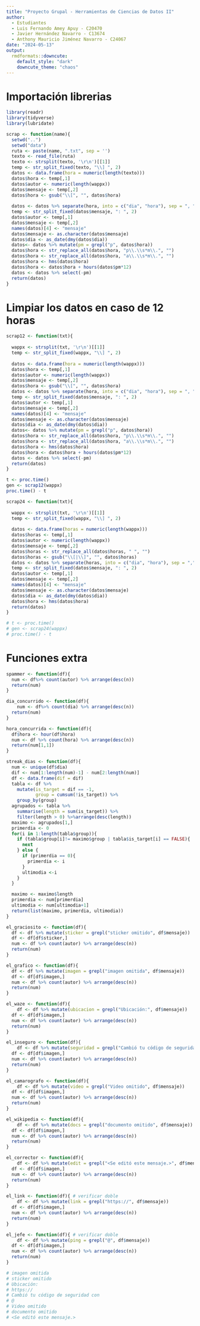 ```yaml
---
title: "Proyecto Grupal - Herramientas de Ciencias de Datos II"
author: 
  - Estudiantes
  - Luis Fernando Amey Apuy - C20470
  - Javier Hernández Navarro - C13674
  - Anthony Mauricio Jiménez Navarro - C24067
date: "2024-05-13"
output: 
  rmdformats::downcute:
    default_style: "dark"
    downcute_theme: "chaos"
---
```


# Importación librerias
```r
library(readr)
library(tidyverse)
library(lubridate)
```

```r
scrap <- function(name){
  setwd("..")
  setwd("data")
  ruta <- paste(name, ".txt", sep = '')
  texto <- read_file(ruta)
  texto <- strsplit(texto, '\r\n')[[1]]
  temp <- str_split_fixed(texto, "\\] ", 2)
  datos <- data.frame(hora = numeric(length(texto)))
  datos$hora <- temp[,1]
  datos$autor <- numeric(length(wappx))
  datos$mensaje <- temp[,2]
  datos$hora <- gsub("\\[", "", datos$hora)
  
  datos <- datos %>% separate(hora, into = c("dia", "hora"), sep = ", ")
  temp <- str_split_fixed(datos$mensaje, ": ", 2)
  datos$autor <- temp[,1]
  datos$mensaje <- temp[,2]
  names(datos)[4] <- "mensaje"
  datos$mensaje <- as.character(datos$mensaje)
  datos$dia <- as_date(dmy(datos$dia))
  datos<- datos %>% mutate(pm = grepl("p", datos$hora))
  datos$hora <- str_replace_all(datos$hora, "p\\.\\s*m\\.", "")
  datos$hora <- str_replace_all(datos$hora, "a\\.\\s*m\\.", "")  
  datos$hora <- hms(datos$hora)
  datos$hora <- datos$hora + hours(datos$pm*12)
  datos <- datos %>% select(-pm)
  return(datos)
}
```



# Limpiar los datos en caso de 12 horas
```r
scrap12 <- function(txt){  
  
  wappx <- strsplit(txt, '\r\n')[[1]]
  temp <- str_split_fixed(wappx, "\\] ", 2)
  
  datos <- data.frame(hora = numeric(length(wappx)))
  datos$hora <- temp[,1]
  datos$autor <- numeric(length(wappx))
  datos$mensaje <- temp[,2]
  datos$hora <- gsub("\\[", "", datos$hora)
  datos <- datos %>% separate(hora, into = c("dia", "hora"), sep = ", ")
  temp <- str_split_fixed(datos$mensaje, ": ", 2)
  datos$autor <- temp[,1]
  datos$mensaje <- temp[,2]
  names(datos)[4] <- "mensaje"
  datos$mensaje <- as.character(datos$mensaje)
  datos$dia <- as_date(dmy(datos$dia))
  datos<- datos %>% mutate(pm = grepl("p", datos$hora))
  datos$hora <- str_replace_all(datos$hora, "p\\.\\s*m\\.", "")
  datos$hora <- str_replace_all(datos$hora, "a\\.\\s*m\\.", "")  
  datos$hora <- hms(datos$hora)
  datos$hora <- datos$hora + hours(datos$pm*12)
  datos <- datos %>% select(-pm)
  return(datos)
}
```

```r
t <- proc.time()
gen <- scrap12(wappx)
proc.time() - t
```

```r
scrap24 <- function(txt){  
  
  wappx <- strsplit(txt, '\r\n')[[1]]
  temp <- str_split_fixed(wappx, "\\] ", 2)
  
  datos <- data.frame(horas = numeric(length(wappx)))
  datos$horas <- temp[,1]
  datos$autor <- numeric(length(wappx))
  datos$mensaje <- temp[,2]
  datos$horas <- str_replace_all(datos$horas, " ", "")
  datos$horas <- gsub("\\[|\\]", "", datos$horas)
  datos <- datos %>% separate(horas, into = c("dia", "hora"), sep = ",")
  temp <- str_split_fixed(datos$mensaje, ": ", 2)
  datos$autor <- temp[,1]
  datos$mensaje <- temp[,2]
  names(datos)[4] <- "mensaje"
  datos$mensaje <- as.character(datos$mensaje)
  datos$dia <- as_date(dmy(datos$dia))
  datos$hora <- hms(datos$hora)
  return(datos)
}
```

```r
# t <- proc.time()
# gen <- scrap24(wappx)
# proc.time() - t
```

# Funciones extra
```r
spammer <- function(df){
  num <- df%>% count(autor) %>% arrange(desc(n))
  return(num)
}

dia_concurrido <- function(df){
    num <- df%>% count(dia) %>% arrange(desc(n))
  return(num)
}

hora_concurrida <- function(df){
  df$hora <- hour(df$hora)
  num <- df %>% count(hora) %>% arrange(desc(n))
  return(num[1,1])
}

streak_dias <- function(df){
  num <- unique(df$dia)
  dif <- num[1:length(num)-1] - num[2:length(num)]
  df <- data.frame(dif = dif)
  tabla <- df %>%
    mutate(is_target = dif == -1,               
           group = cumsum(!is_target)) %>%         
    group_by(group) 
  agrupados <- tabla %>%
    summarise(length = sum(is_target)) %>%         
    filter(length > 0) %>%arrange(desc(length))
  maximo <- agrupados[1,] 
  primerdia <- 0
  for(i in 1:length(tabla$group)){
    if (tabla$group[i]!= maximo$group | tabla$is_target[i] == FALSE){
      next
    } else {
      if (primerdia == 0){
        primerdia <- i
      }
      ultimodia <-i
    }
  }

  maximo <- maximo$length
  primerdia <- num[primerdia]
  ultimodia <- num[ultimodia+1]
  return(list(maximo, primerdia, ultimodia))
}

el_graciosito <- function(df){
  df <- df %>% mutate(sticker = grepl("sticker omitido", df$mensaje))
  df <- df[df$sticker,]
  num <- df %>% count(autor) %>% arrange(desc(n))
  return(num)
}

el_grafico <- function(df){
  df <- df %>% mutate(imagen = grepl("imagen omitida", df$mensaje))
  df <- df[df$imagen,]
  num <- df %>% count(autor) %>% arrange(desc(n))
  return(num)
}

el_waze <- function(df){
    df <- df %>% mutate(ubicacion = grepl("Ubicación:", df$mensaje))
  df <- df[df$imagen,]
  num <- df %>% count(autor) %>% arrange(desc(n))
  return(num)
}

el_inseguro <- function(df){
    df <- df %>% mutate(seguridad = grepl("Cambió tu código de seguridad con", df$mensaje))
  df <- df[df$imagen,]
  num <- df %>% count(autor) %>% arrange(desc(n))
  return(num)
}

el_camarografo <- function(df){
    df <- df %>% mutate(video = grepl("Video omitido", df$mensaje))
  df <- df[df$imagen,]
  num <- df %>% count(autor) %>% arrange(desc(n))
  return(num)
}

el_wikipedia <- function(df){
    df <- df %>% mutate(docs = grepl("documento omitido", df$mensaje))
  df <- df[df$imagen,]
  num <- df %>% count(autor) %>% arrange(desc(n))
  return(num)
}

el_corrector <- function(df){
    df <- df %>% mutate(edit = grepl("<Se editó este mensaje.>", df$mensaje))
  df <- df[df$imagen,]
  num <- df %>% count(autor) %>% arrange(desc(n))
  return(num)
}

el_link <- function(df){ # verificar doble
    df <- df %>% mutate(link = grepl("https://", df$mensaje))
  df <- df[df$imagen,]
  num <- df %>% count(autor) %>% arrange(desc(n))
  return(num)
}

el_jefe <- function(df){ # verificar doble
    df <- df %>% mutate(ping = grepl("@", df$mensaje))
  df <- df[df$imagen,]
  num <- df %>% count(autor) %>% arrange(desc(n))
  return(num)
}

# imagen omitida
# sticker omitido
# Ubicación:
# https://
# Cambió tu código de seguridad con
# @
# Video omitido
# documento omitido 
# <Se editó este mensaje.>
```












